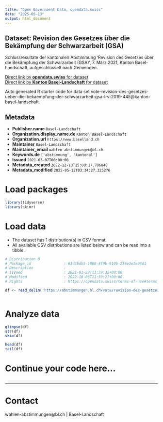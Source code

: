 ```yaml
---
title: "Open Government Data, opendata.swiss"
date: "2025-05-13"
output: html_document
---
```


## Dataset: Revision des Gesetzes über die Bekämpfung der Schwarzarbeit (GSA)

Schlussresultate der kantonalen Abstimmung 'Revision des Gesetzes über die Bekämpfung der Schwarzarbeit (GSA)', 7. März 2021, Kanton Basel-Landschaft, aufgeschlüsselt nach Gemeinden.

[Direct link by **opendata.swiss** for dataset](https://opendata.swiss/de/dataset/revision-des-gesetzes-uber-die-bekampfung-der-schwarzarbeit-gsa)<br>
[Direct link by **Kanton Basel-Landschaft** for dataset](https://abstimmungen.bl.ch/vote/revision-des-gesetzes-ueber-die-bekaempfung-der-schwarzarbeit-gsa-lrv-2019-445/data)

Auto generated R starter code for data set vote-revision-des-gesetzes-ueber-die-bekaempfung-der-schwarzarbeit-gsa-lrv-2019-445@kanton-basel-landschaft.

## Metadata

- **Publisher.name** `Basel-Landschaft`
- **Organization.display_name.de** `Kanton Basel-Landschaft`
- **Organization.url** `https://www.baselland.ch`
- **Maintainer** `Basel-Landschaft`
- **Maintainer_email** `wahlen-abstimmungen@bl.ch`
- **Keywords.de** `['abstimmung', 'kantonal']`
- **Issued** `2021-03-07T00:00:00`
- **Metadata_created** `2022-12-13T15:00:17.706848`
- **Metadata_modified** `2025-05-12T03:34:27.325276`


# Load packages

```r

library(tidyverse)
library(skimr)

```

# Load data

-   The dataset has 1 distribution(s) in CSV format.
-   All available CSV distributions are listed below and can be read into a tibble.

```r

# Distribution 0
# Package_id               : 63d3bdb5-1080-4f9b-910b-256e3e2e94d1
# Description              : 
# Issued                   : 2021-01-29T13:39:32+00:00
# Modified                 : 2022-10-06T11:33:27+00:00
# Rights                   : https://opendata.swiss/terms-of-use#terms_by

df <- read_delim('https://abstimmungen.bl.ch/vote/revision-des-gesetzes-ueber-die-bekaempfung-der-schwarzarbeit-gsa-lrv-2019-445/data-csv')



```

# Analyze data

```r

glimpse(df)
str(df)
skim(df)

head(df)
tail(df)

```

# Continue your code here...

```r

```

------------------------------------------------------------------------

# Contact

wahlen-abstimmungen@bl.ch | Basel-Landschaft
